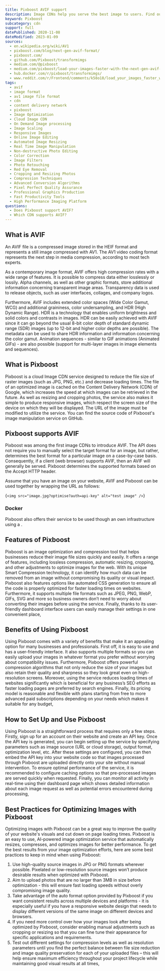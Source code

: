 ```yaml
---
title: Pixboost AVIF support
description: Image CDNs help you serve the best image to users. Find out how you can use AVIF images in Pixboost.
keyword: Pixboost
subcategory: cdn
support: full
datePublished: 2020-11-08
dateModified: 2023-01-09
sources:
  - en.wikipedia.org/wiki/AV1
  - pixboost.com/blog/next-gen-avif-format/
  - pixboost.com/
  - github.com/Pixboost/transformimgs
  - medium.com/@pixboost
  - medium.com/pixboost/load-your-images-faster-with-the-next-gen-avif-format-3a0a6d2936eb
  - hub.docker.com/r/pixboost/transformimgs/
  - www.reddit.com/r/Frontend/comments/k58o18/load_your_images_faster_with_the_nextgen_avif/
tags:
  - avif
  - image format
  - av1 image file format
  - cdn
  - content delivery network
  - pixboost
  - Image Optimization
  - Cloud Image CDN
  - On Demand Image processing
  - Image Scaling
  - Responsive Images
  - Online Image Editing
  - Automated Image Resizing
  - Real Time Image Manipulation
  - Non-destructive Photo Editing
  - Color Correction
  - Image Filters
  - Photo Retouching
  - Red Eye Removal
  - Cropping and Resizing Photos
  - Compression Techniques
  - Advanced Conversion Algorithms
  - Pixel Perfect Quality Assurance
  - Professional Graphics Production
  - Fast Productivity Tools
  - High Performance Imaging Platform
questions:
  - Does Pixboost support AVIF?
  - Which CDN supports AVIF?
---
```


## What is AVIF

An AVIF file is a compressed image stored in the HEIF format and represents a still image compressed with AV1. The AV1 video coding format represents the next step in media compression, according to most tech experts.

As a contemporary image format, AVIF offers high compression rates with a wide range of features. It is possible to compress data either losslessly or lossily. Alpha channels, as well as other graphic formats, store additional information concerning transparent image areas. Transparency data is used to release objects, such as user interfaces, collages, and company logos.

Furthermore, AVIF includes extended color spaces (Wide Color Gamut, WCG) and additional graininess, color undersampling, and HDR (High Dynamic Range). HDR is a technology that enables uniform brightness and solid colors and contrasts in images. HDR can be easily achieved with AVIF since it can go beyond the usual 8-bit color depth of standard dynamic range (SDR) images (up to 12-bit and higher color depths are possible). The metadata can be used to share HDR information and information concerning the color gamut. Animation sequences - similar to GIF animations (Animated GIFs) - are also possible (support for multi-layer images in image elements and sequences).

## What is Pixboost

Pixboost is a cloud Image CDN service designed to reduce the file size of raster images (such as JPG, PNG, etc.) and decrease loading times. The file of an optimized image is cached on the Content Delivery Network (CDN) of Google, which increases the speed at which images can be retrieved in the future. As well as resizing and cropping photos, the service also makes it simple to produce responsive images, which respect the screen size of the device on which they will be displayed. The URL of the image must be modified to utilize the service. You can find the source code of Pixboost's image manipulation service on GitHub.

## Pixboost supports AVIF

Pixboost was among the first image CDNs to introduce AVIF. The API does not require you to manually select the target format for an image, but rather, determines the best format for a particular image on a case-by-case basis. Consequently, if a client (web browser) supports AVIF, then an AVIF will generally be served. Pixboost determines the supported formats based on the Accept HTTP header.

Assume that you have an image on your website, AVIF and Pixboost can be used together by wrapping the URL as follows:

<Syntax language="html">{`<img
src="image.jpg?optimise?auth=api-key"
alt="test image"
/>`}</Syntax>

### Docker

Pixboost also offers their service to be used though an own infrastructure using a <Link href="github.com/Pixboost/transformimgs" text="docker image"/>.

## Features of Pixboost

Pixboost is an image optimization and compression tool that helps businesses reduce their image file sizes quickly and easily. It offers a range of features, including lossless compression, automatic resizing, cropping, and other adjustments to optimize images for the web. With its unique Smart Compression technology, it can identify how much data can be removed from an image without compromising its quality or visual impact. Pixboost also features options like automated CSS generation to ensure all the code is properly optimized for faster loading times on websites. Furthermore, it supports multiple file formats such as JPEG, PNG, WebP, GIFs, SVG and more so business owners don’t need to worry about converting their images before using the service. Finally, thanks to its user-friendly dashboard interface users can easily manage their settings in one convenient place,

## Benefits of Using Pixboost

Using Pixboost comes with a variety of benefits that make it an appealing option for many businesses and professionals. First off, it is easy to use and has a user-friendly interface. It also supports multiple formats so you can easily upload your images in whatever format you prefer without worrying about compatibility issues. Furthermore, Pixboost offers powerful compression algorithms that not only reduce the size of your images but also retain their quality and sharpness so they look great even on high-resolution screens. Moreover, using the service reduces loading times of websites significantly which is beneficial for any business’s SEO efforts as faster loading pages are preferred by search engines. Finally, its pricing model is reasonable and flexible with plans starting from free to more advanced paid subscriptions depending on your needs which makes it suitable for any budget,

## How to Set Up and Use Pixboost

Using Pixboost is a straightforward process that requires only a few steps. Firstly, sign up for an account on their website and create an API key. Once the API key is generated, you can begin setting up the service by specifying parameters such as image source (URL or cloud storage), output format, optimization level, etc. After these settings are configured, you can then embed the API key into your website code so that images processed through Pixboost are uploaded directly onto your site without manual intervention. To ensure optimal performance of the service, it is recommended to configure caching options so that pre-processed images are served quickly when requested. Finally, you can monitor all activity in real-time using their dashboard page which shows detailed information about each image request as well as potential errors encountered during processing,

## Best Practices for Optimizing Images with Pixboost

Optimizing images with Pixboost can be a great way to improve the quality of your website's visuals and cut down on page loading times. Pixboost is an easy to use, AI-powered image optimization service that automatically resizes, compresses, and optimizes images for better performance. To get the best results from your image optimization efforts, here are some best practices to keep in mind when using Pixboost:

1. Use high-quality source images in JPG or PNG formats wherever possible. Pixelated or low-resolution source images won’t produce desirable results when optimized with Pixboost.
2. Aim to upload photos that are no larger than 3MB in size before optimization - this will ensure fast loading speeds without overly compromising image quality.
3. Take advantage of the auto format option provided by Pixboost if you want consistent results across multiple devices and platforms - it is especially useful if you have a responsive website design that needs to display different versions of the same image on different devices and browsers.
4. If you need more control over how your images look after being optimized by Pixboost, consider enabling manual adjustments such as cropping or resizing so that you can fine tune their appearance for specific applications and requirements.
5. Test out different settings for compression levels as well as resolution parameters until you find the perfect balance between file size reduction and image quality preservation for each of your uploaded files – this will help ensure maximum efficiency throughout your project lifecycle while maintaining good visual results at all times,
